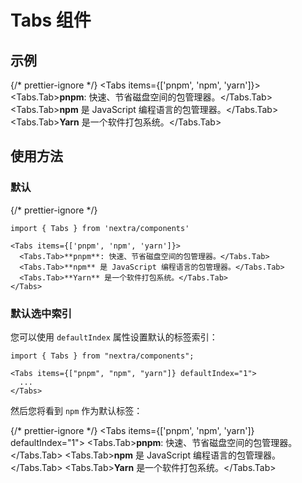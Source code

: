 # Tabs 组件

## 示例


{/* prettier-ignore */}
<Tabs items={['pnpm', 'npm', 'yarn']}>
  <Tabs.Tab>**pnpm**: 快速、节省磁盘空间的包管理器。</Tabs.Tab>
  <Tabs.Tab>**npm** 是 JavaScript 编程语言的包管理器。</Tabs.Tab>
  <Tabs.Tab>**Yarn** 是一个软件打包系统。</Tabs.Tab>
</Tabs>

## 使用方法

### 默认

{/* prettier-ignore */}
```mdx
import { Tabs } from 'nextra/components'

<Tabs items={['pnpm', 'npm', 'yarn']}>
  <Tabs.Tab>**pnpm**: 快速、节省磁盘空间的包管理器。</Tabs.Tab>
  <Tabs.Tab>**npm** 是 JavaScript 编程语言的包管理器。</Tabs.Tab>
  <Tabs.Tab>**Yarn** 是一个软件打包系统。</Tabs.Tab>
</Tabs>
```

### 默认选中索引

您可以使用 `defaultIndex` 属性设置默认的标签索引：

```mdx /defaultIndex="1"/
import { Tabs } from "nextra/components";

<Tabs items={["pnpm", "npm", "yarn"]} defaultIndex="1">
  ...
</Tabs>
```

然后您将看到 `npm` 作为默认标签：

{/* prettier-ignore */}
<Tabs items={['pnpm', 'npm', 'yarn']} defaultIndex="1">
  <Tabs.Tab>**pnpm**: 快速、节省磁盘空间的包管理器。</Tabs.Tab>
  <Tabs.Tab>**npm** 是 JavaScript 编程语言的包管理器。</Tabs.Tab>
  <Tabs.Tab>**Yarn** 是一个软件打包系统。</Tabs.Tab>
</Tabs>
